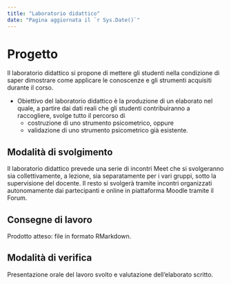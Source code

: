 ```yaml
---
title: "Laboratorio didattico"
date: "Pagina aggiornata il `r Sys.Date()`"
---
```


# Progetto

Il laboratorio didattico si propone di mettere gli studenti nella condizione di saper dimostrare come applicare le conoscenze e gli strumenti acquisiti durante il corso. 

- Obiettivo del laboratorio didattico è la produzione di un elaborato nel quale, a partire dai dati reali che gli studenti contribuiranno a raccogliere, svolge tutto il percorso di
  - costruzione di uno strumento psicometrico, oppure
  - validazione di uno strumento psicometrico già esistente.

## Modalità di svolgimento

Il laboratorio didattico prevede una serie di incontri Meet che si svolgeranno sia collettivamente, a lezione, sia separatamente per i vari gruppi, sotto la supervisione del docente. Il resto si svolgerà tramite incontri organizzati autonomamente dai partecipanti e online in piattaforma Moodle tramite il Forum.

## Consegne di lavoro

Prodotto atteso: file in formato RMarkdown. 

## Modalità di verifica

Presentazione orale del lavoro svolto e valutazione dell'elaborato scritto.

    


